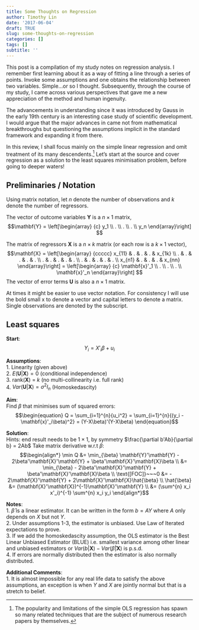 ```yaml
---
title: Some Thoughts on Regression
author: Timothy Lin
date: '2017-06-04'
draft: TRUE
slug: some-thoughts-on-regression
categories: []
tags: []
subtitle: ''
---
```


This post is a compilation of my study notes on regression analysis. I remember first learning about it as a way of fitting a line through a series of points. Invoke some assumptions and one obtains the relationship between two variables. Simple...or so I thought. Subsequently, through the course of my study, I came across various perspectives that gave me a new appreciation of the method and human ingenuity. 

The advancements in understanding since it was introduced by Gauss in the early 19th century is an interesting case study of scientific development. I would argue that the major advances in came not from mathematical breakthroughs but questioning the assumptions implicit in the standard framework and expanding it from there.

In this review, I shall focus mainly on the simple linear regression and omit treatment of its many descendents.^[The popularity and limitations of the simple OLS regression has spawn so many related techniques that are the subject of numerous research papers by themselves.] Let's start at the source and cover regression as a solution to the least squares minimisation problem, before going to deeper waters!

## Preliminaries / Notation
Using matrix notation, let $n$ denote the number of observations and $k$ denote the number of regressors. 

The vector of outcome variables $\mathbf{Y}$ is a $n \times 1$ matrix,
$$\mathbf{Y} = \left[\begin{array}
{c}
y_1 \\
. \\
. \\
. \\
y_n
\end{array}\right]
$$

The matrix of regressors $\mathbf{X}$ is a $n \times k$ matrix (or each row is a $k \times 1$ vector), 
$$\mathbf{X} = \left[\begin{array}
{ccccc}
x_{11} & . & . & . & x_{1k} \\
. & . & . & . & .  \\
. & . & . & . & .  \\
. & . & . & . & .  \\
x_{n1} & . & . & . & x_{nn} 
\end{array}\right] =
\left[\begin{array}
{c}
\mathbf{x}'_1 \\
. \\
. \\
. \\
\mathbf{x}'_n
\end{array}\right]
$$
The vector of error terms $\mathbf{U}$ is also a $n \times 1$ matrix.

At times it might be easier to use vector notation. For consistency I will use the bold small x to denote a vector and capital letters to denote a matrix. Single observations are denoted by the subscript.

## Least squares 
__Start__:  
$$Y_i = X'_i \beta + u_i$$

__Assumptions__:  
1. Linearity (given above)  
2. $E(\mathbf{U}|\mathbf{X}) = 0$ (conditional independence)  
3. rank($\mathbf{X}$) = $k$ (no multi-collinearity i.e. full rank)  
4. $Var(\mathbf{U}|\mathbf{X}) = \sigma^2 I_n$ (Homoskedascity)

__Aim__:  
Find $\beta$ that minimises sum of squared errors:
$$\begin{equation}
Q = \sum_{i=1}^{n}{u_i^2} = \sum_{i=1}^{n}{(y_i - \mathbf{x}'_i\beta)^2} = (Y-X\beta)'(Y-X\beta)
\end{equation}$$ 

__Solution__:  
Hints: end result needs to be $1 \times 1$, by symmetry $\frac{\partial b'Ab}{\partial b} = 2Ab$
Take matrix derivative w.r.t $\beta$:
$$\begin{align*}
\min Q &= \min_{\beta} \mathbf{Y}'\mathbf{Y} - 2\beta'\mathbf{X}'\mathbf{Y} +
\beta'\mathbf{X}'\mathbf{X}\beta \\
&= \min_{\beta} - 2\beta'\mathbf{X}'\mathbf{Y} + \beta'\mathbf{X}'\mathbf{X}\beta \\
\text{[FOC]}~~~0 &=  - 2\mathbf{X}'\mathbf{Y} + 2\mathbf{X}'\mathbf{X}\hat{\beta} \\
\hat{\beta} &= (\mathbf{X}'\mathbf{X})^{-1}\mathbf{X}'\mathbf{Y} \\
&= (\sum^{n} x_i x'_i)^{-1} \sum^{n} x_i y_i
\end{align*}$$

__Notes__:  
1. $\hat{\beta}$ is a linear estimator. It can be written in the form $b=AY$ where $A$ only depends on $X$ but not $Y$.  
2. Under assumptions 1-3, the estimator is unbiased. Use Law of Iterated expectations to prove.  
3. If we add the homoskedascity assumption, the OLS estimator is the Best Linear Unbiased Estimator (BLUE) i.e. smallest variance among other linear and unbiased estimators or $Var(b|\mathbf{X}) - Var(\hat{\beta}|\mathbf{X})$ is p.s.d.  
4. If errors are normally distributed then the estimator is also normally distributed.  

__Additional Comments__:  
1. It is almost impossible for any real life data to satisfy the above assumptions, an exception is when $Y$ and $X$ are jointly normal but that is a stretch to belief. 

